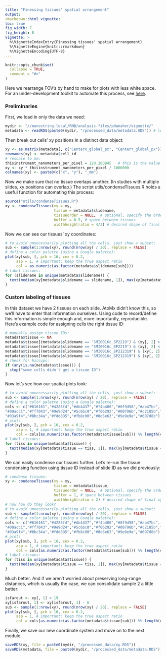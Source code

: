 ```yaml
---
title: "Finessing tissues' spatial arrangement"
output: 
rmarkdown::html_vignette: 
toc: true
fig_width: 7 
fig_height: 8 
vignette: >
  %\VignetteIndexEntry{Finessing tissues' spatial arrangement}
  %\VignetteEngine{knitr::rmarkdown}
  %\VignetteEncoding{UTF-8}
---
```

<style>
p.caption {
  font-size: 1.5em;
}
</style>
```r
knitr::opts_chunk$set(
  collapse = TRUE,
  comment = "#>"
)
```


Here we rearrange FOV's by hand to make for plots with less white space. 
For an under-development toolkit to automate this process, see [here](https://github.com/Nanostring-Biostats/CosMx-Analysis-Scratch-Space/blob/Main/blog/condensing%20FOVs%20and%20tissues%20in%20XY%20space.md).


### Preliminaries

First, we load in only the data we need:

```r
mydir <- "//nanostring.local/RND/analysis-files/pdanaher/vignette/"
metadata <- readRDS(paste0(mydir, "/processed_data/metadata.RDS")) # load cell metadata
```

Then break out cells' xy positions in a distinct data object:

```r
xy <- as.matrix(metadata[, c("CenterX_global_px", "CenterY_global_px")])
rownames(xy) <- metadata$cell_id
# rescale to mm:
thisinstrument_nanometers_per_pixel = 120.280945   # this is the value for most instruments. Your RunSummary file will give the value for your instrument. 
xy <- xy * thisinstrument_nanometers_per_pixel / 1000000
colnames(xy) <- paste0(c("x", "y"), "_mm")
```

Now we make sure that no tissue overlaps another. 
(In studies with multiple slides, xy positions can overlap.)
The script utils/condenseTissues.R holds a useful function for automating 
this process:

```r
source("utils/condenseTissues.R")
xy <- condenseTissues(xy = xy, 
                      tissue = metadata$slidename, 
                      tissueorder = NULL,  # optional, specify the order tissues are tiled in
                      buffer = 0.5, # space between tissues
                      widthheightratio = 4/3) # desired shape of final xy locations 
```

Now we can see our tissues' xy coordinates:

```r
# to avoid unnecessarily plotting all the cells, just show a subset:
sub <- sample(1:nrow(xy), round(nrow(xy) / 20), replace = FALSE)
# define a color palette (using a Google palette):
plot(xy[sub, ], pch = 16, cex = 0.2, 
     asp = 1, # important: keep the true aspect ratio
     col = as.numeric(as.factor(metadata$slidename[sub])))
# label tissues:
for (slidename in unique(metadata$slidename)) {
  text(median(xy[metadata$slidename == slidename, 1]), max(xy[metadata$slidename == slidename, 2]), slidename)
}
```

### Custom labeling of tissues

In this dataset we have 2 tissues on each slide. AtoMx didn't know this, so we'll have to enter that information ourselves. 
Using code to record/define this information is simple enough and, more importantly, reproducible.
Here's example code for assigning cells the right tissue ID:

```r
# manually assign tissue IDs:
metadata$tissue <- NA
metadata$tissue[(metadata$slidename == "SMI0016c_SP2219") & (xy[, 2] > 7)] <- "sample1"
metadata$tissue[(metadata$slidename == "SMI0016c_SP2219") & (xy[, 2] < 7)] <- "sample2"
metadata$tissue[(metadata$slidename == "SMI0016c_SP212319") & (xy[, 2] > 8)] <- "sample3"
metadata$tissue[(metadata$slidename == "SMI0016c_SP212319") & (xy[, 2] < 8)] <- "sample4"
# check for hiccups:
if (any(is.na(metadata$tissue))) {
  stop("some cells didn't get a tissue ID")
}
```

Now let's see how our spatial plots look:

```r
# to avoid unnecessarily plotting all the cells, just show a subset:
sub <- sample(1:nrow(xy), round(nrow(xy) / 20), replace = FALSE)
# define a color palette (using a Google palette):
cols <- c("#616161","#4285f4","#db4437","#f4b400","#0f9d58","#ab47bc",
"#00acc1","#ff7043","#9e9d24","#5c6bc0","#f06292","#00796b","#c2185b","#7e57c2",
"#03a9f4","#8bc34a","#fdd835","#fb8c00","#8d6e63","#9e9e9e","#607d8b")
# plot:
plot(xy[sub, ], pch = 16, cex = 0.2, 
     asp = 1, # important: keep the true aspect ratio
     col = cols[as.numeric(as.factor(metadata$tissue[sub])) %% length(cols) + 1])
# label tissues:
for (tiss in unique(metadata$tissue)) {
  text(median(xy[metadata$tissue == tiss, 1]), max(xy[metadata$tissue == tiss, 2]), tiss)
}
```

We can easily condense our tissues further. Let's re-run the tissue condensing function 
using tissue ID instead of slide ID as we did previously:

```r
# condense tissues:
xy <- condenseTissues(xy = xy, 
                      tissue = metadata$tissue, 
                      tissueorder = NULL,  # optional, specify the order tissues are tiled in
                      buffer = 1, # space between tissues
                      widthheightratio = 2) # desired shape of final xy locations 
# now how do they look?
# to avoid unnecessarily plotting all the cells, just show a subset:
sub <- sample(1:nrow(xy), round(nrow(xy) / 20), replace = FALSE)
# define a color palette (using a Google palette):
cols <- c("#616161","#4285f4","#db4437","#f4b400","#0f9d58","#ab47bc",
"#00acc1","#ff7043","#9e9d24","#5c6bc0","#f06292","#00796b","#c2185b","#7e57c2",
"#03a9f4","#8bc34a","#fdd835","#fb8c00","#8d6e63","#9e9e9e","#607d8b")
# plot:
plot(xy[sub, ], pch = 16, cex = 0.2, 
     asp = 1, # important: keep the true aspect ratio
     col = cols[as.numeric(as.factor(metadata$tissue[sub])) %% length(cols) + 1])
# label tissues:
for (tiss in unique(metadata$tissue)) {
  text(median(xy[metadata$tissue == tiss, 1]), max(xy[metadata$tissue == tiss, 2]), tiss)
}
```

Much better. And if we aren't worried about preserving long-range distances, which is usually the case,
we can consolidate sample 2 a little better:

```r
isfarout <- xy[, 1] > 19
xy[isfarout, 1] <- xy[isfarout, 1] - 6
sub <- sample(1:nrow(xy), round(nrow(xy) / 20), replace = FALSE)
plot(xy[sub, ], pch = 16, cex = 0.2, 
     asp = 1, # important: keep the true aspect ratio
     col = cols[as.numeric(as.factor(metadata$tissue[sub])) %% length(cols) + 1])
```

Finally, we save our new coordinate system and move on to the next module.

```r
saveRDS(xy, file = paste0(mydir, "/processed_data/xy.RDS"))
saveRDS(metadata, file = paste0(mydir, "/processed_data/metadata.RDS"))
```

